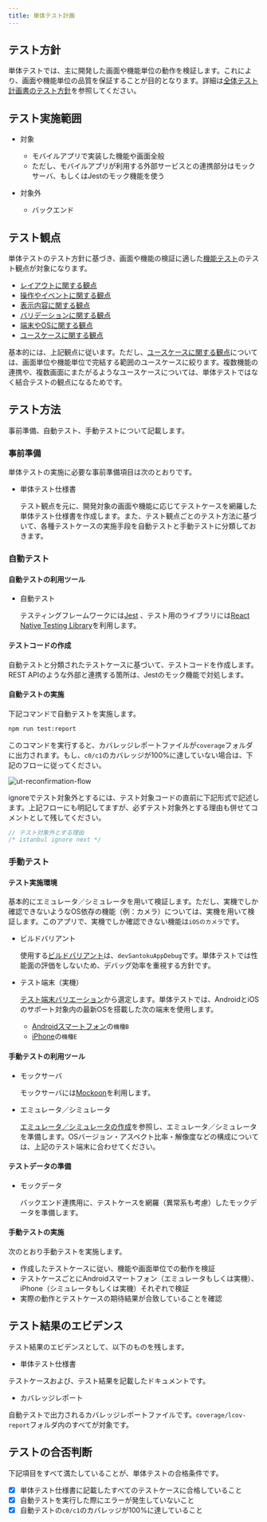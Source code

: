 ```yaml
---
title: 単体テスト計画
---
```


## テスト方針

単体テストでは、主に開発した画面や機能単位の動作を検証します。これにより、画面や機能単位の品質を保証することが目的となります。詳細は[全体テスト計画書のテスト方針](/react-native/santoku/test-planning/test-all-planning.mdx#テスト方針)を参照してください。

## テスト実施範囲

- 対象

  - モバイルアプリで実装した機能や画面全般
  - ただし、モバイルアプリが利用する外部サービスとの連携部分はモックサーバ、もしくはJestのモック機能を使う

- 対象外

  - バックエンド

## テスト観点

単体テストのテスト方針に基づき、画面や機能の検証に適した[機能テスト][]のテスト観点が対象になります。

- [レイアウトに関する観点][]
- [操作やイベントに関する観点](/react-native/santoku/test-planning/test-type/functional-testing/operation-event.mdx)
- [表示内容に関する観点](/react-native/santoku/test-planning/test-type/functional-testing/display-content.mdx)
- [バリデーションに関する観点](/react-native/santoku/test-planning/test-type/functional-testing/validation-check.mdx)
- [端末やOSに関する観点][]
- [ユースケースに関する観点][]

基本的には、上記観点に従います。ただし、[ユースケースに関する観点][]については、画面単位や機能単位で完結する範囲のユースケースに絞ります。複数機能の連携や、複数画面にまたがるようなユースケースについては、単体テストではなく結合テストの観点になるためです。

## テスト方法

事前準備、自動テスト、手動テストについて記載します。

### 事前準備

単体テストの実施に必要な事前準備項目は次のとおりです。

- 単体テスト仕様書

  テスト観点を元に、開発対象の画面や機能に応じてテストケースを網羅した単体テスト仕様書を作成します。また、テスト観点ごとのテスト方法に基づいて、各種テストケースの実施手段を自動テストと手動テストに分類しておきます。

### 自動テスト

#### 自動テストの利用ツール

- 自動テスト

  テスティングフレームワークには[Jest](https://jestjs.io/ja/) 、テスト用のライブラリには[React Native Testing Library](https://callstack.github.io/react-native-testing-library/)を利用します。

#### テストコードの作成

自動テストと分類されたテストケースに基づいて、テストコードを作成します。REST APIのような外部と連携する箇所は、Jestのモック機能で対処します。

#### 自動テストの実施

下記コマンドで自動テストを実施します。

  ```bash
  npm run test:report
  ```

このコマンドを実行すると、カバレッジレポートファイルが`coverage`フォルダに出力されます。もし、`c0/c1`のカバレッジが100%に達していない場合は、下記のフローに従ってください。

![ut-reconfirmation-flow](ut-reconfirmation-flow.drawio.png)

ignoreでテスト対象外とするには、テスト対象コードの直前に下記形式で記述します。上記フローにも明記してますが、必ずテスト対象外とする理由も併せてコメントとして残してください。

```ts
// テスト対象外とする理由
/* istanbul ignore next */
```

### 手動テスト

#### テスト実施環境

基本的にエミュレータ／シミュレータを用いて検証します。ただし、実機でしか確認できないようなOS依存の機能（例：カメラ）については、実機を用いて検証します。このアプリで、実機でしか確認できない機能は`iOSのカメラ`です。

- ビルドバリアント

  使用する[ビルドバリアント](/react-native/santoku/development/build-configuration/build-variants.mdx)は、`devSantokuAppDebug`です。単体テストでは性能面の評価をしないため、デバッグ効率を重視する方針です。

- テスト端末（実機）

  [テスト端末バリエーション](/react-native/santoku/test-planning/test-variation.mdx)から選定します。単体テストでは、AndroidとiOSのサポート対象内の最新OSを搭載した次の端末を使用します。

  - [Androidスマートフォン](/react-native/santoku/test-planning/test-variation.mdx#androidスマートフォン)の`機種B`
  - [iPhone](/react-native/santoku/test-planning/test-variation.mdx#iphone)の`機種E`

#### 手動テストの利用ツール

- モックサーバ

  モックサーバには[Mockoon](https://mockoon.com/)を利用します。

- エミュレータ／シミュレータ

  [エミュレータ／シミュレータの作成](/react-native/santoku/development/test/create-emulator-simulator.mdx)を参照し、エミュレータ／シミュレータを準備します。OSバージョン・アスペクト比率・解像度などの構成については、上記のテスト端末に合わせてください。

#### テストデータの準備

- モックデータ

  バックエンド連携用に、テストケースを網羅（異常系も考慮）したモックデータを準備します。

#### 手動テストの実施

次のとおり手動テストを実施します。

- 作成したテストケースに従い、機能や画面単位での動作を検証
- テストケースごとにAndroidスマートフォン（エミュレータもしくは実機）、iPhone（シミュレータもしくは実機）それぞれで検証
- 実際の動作とテストケースの期待結果が合致していることを確認

## テスト結果のエビデンス

テスト結果のエビデンスとして、以下のものを残します。

- 単体テスト仕様書

テストケースおよび、テスト結果を記載したドキュメントです。

- カバレッジレポート

自動テストで出力されるカバレッジレポートファイルです。`coverage/lcov-report`フォルダ内のすべてが対象です。

## テストの合否判断

下記項目をすべて満たしていることが、単体テストの合格条件です。

- [x] 単体テスト仕様書に記載したすべてのテストケースに合格していること
- [x] 自動テストを実行した際にエラーが発生していないこと
- [x] 自動テストの`c0/c1`のカバレッジが100%に達していること

[機能テスト]: /react-native/santoku/test-planning/test-type/functional-testing.mdx
[レイアウトに関する観点]: /react-native/santoku/test-planning/test-type/functional-testing/layout-test.mdx
[端末やOSに関する観点]: /react-native/santoku/test-planning/test-type/functional-testing/terminal-os.mdx
[ユースケースに関する観点]: /react-native/santoku/test-planning/test-type/functional-testing/use-case.mdx
[構成テスト]: /react-native/santoku/test-planning/test-type/configuration-test.mdx
